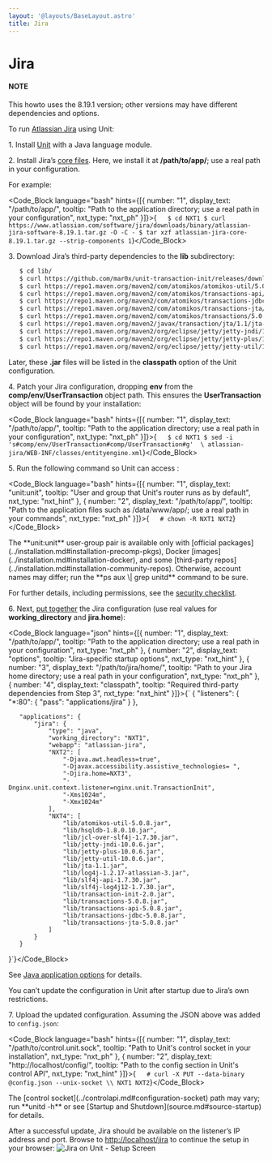 ```yaml
---
layout: '@layouts/BaseLayout.astro'
title: Jira
---
```

# Jira

#### NOTE

This howto uses the 8.19.1 version; other versions may have different dependencies and options.

To run [Atlassian Jira](https://www.atlassian.com/software/jira) using Unit:

1\. Install [Unit](../installation.md#installation-precomp-pkgs) with a Java language module.

2\. Install Jira’s [core files](https://www.atlassian.com/software/jira/update).  Here, we install it at **/path/to/app/**; use a real path in your configuration.

For example:

<Code_Block language="bash" hints={[{ number: "1", display_text: "/path/to/app/", tooltip: "Path to the application directory; use a real path in your configuration", nxt_type: "nxt_ph" }]}>{`   $ cd NXT1
   $ curl https://www.atlassian.com/software/jira/downloads/binary/atlassian-jira-software-8.19.1.tar.gz -O -C -
   $ tar xzf atlassian-jira-core-8.19.1.tar.gz --strip-components 1`}</Code_Block>

3\. Download Jira’s third-party dependencies to the **lib** subdirectory:

```bash
   $ cd lib/
   $ curl https://github.com/mar0x/unit-transaction-init/releases/download/2.0/transaction-init-2.0.jar -O -C -
   $ curl https://repo1.maven.org/maven2/com/atomikos/atomikos-util/5.0.8/atomikos-util-5.0.8.jar -O -C -
   $ curl https://repo1.maven.org/maven2/com/atomikos/transactions-api/5.0.8/transactions-api-5.0.8.jar -O -C -
   $ curl https://repo1.maven.org/maven2/com/atomikos/transactions-jdbc/5.0.8/transactions-jdbc-5.0.8.jar -O -C -
   $ curl https://repo1.maven.org/maven2/com/atomikos/transactions-jta/5.0.8/transactions-jta-5.0.8.jar -O -C -
   $ curl https://repo1.maven.org/maven2/com/atomikos/transactions/5.0.8/transactions-5.0.8.jar -O -C -
   $ curl https://repo1.maven.org/maven2/javax/transaction/jta/1.1/jta-1.1.jar -O -C -
   $ curl https://repo1.maven.org/maven2/org/eclipse/jetty/jetty-jndi/11.0.6/jetty-jndi-10.0.6.jar -O -C -
   $ curl https://repo1.maven.org/maven2/org/eclipse/jetty/jetty-plus/11.0.6/jetty-plus-10.0.6.jar -O -C -
   $ curl https://repo1.maven.org/maven2/org/eclipse/jetty/jetty-util/11.0.6/jetty-util-10.0.6.jar -O -C -
```

Later, these **.jar** files will be listed in the **classpath** option of the Unit configuration.

4\. Patch your Jira configuration, dropping **env** from the **comp/env/UserTransaction** object path.  This ensures the **UserTransaction** object will be found by your installation:

<Code_Block language="bash" hints={[{ number: "1", display_text: "/path/to/app/", tooltip: "Path to the application directory; use a real path in your configuration", nxt_type: "nxt_ph" }]}>{`   $ cd NXT1
   $ sed -i 's#comp/env/UserTransaction#comp/UserTransaction#g'  \
         atlassian-jira/WEB-INF/classes/entityengine.xml`}</Code_Block>

5\. Run the following command so Unit can access :

<Code_Block language="bash" hints={[{ number: "1", display_text: "unit:unit", tooltip: "User and group that Unit's router runs as by default", nxt_type: "nxt_hint" }, { number: "2", display_text: "/path/to/app/", tooltip: "Path to the application files such as /data/www/app/; use a real path in your commands", nxt_type: "nxt_ph" }]}>{`   # chown -R NXT1 NXT2`}</Code_Block>

<Note type="note">
The **unit:unit** user-group pair is available only with [official packages](../installation.md#installation-precomp-pkgs), Docker [images](../installation.md#installation-docker), and some [third-party repos](../installation.md#installation-community-repos). Otherwise, account names may differ; run the **ps aux \| grep unitd** command to be sure.
</Note>

For further details, including permissions, see the [security checklist](security.md#security-apps).

6\. Next, [put together](../configuration.md#configuration-java) the Jira configuration (use real values for **working\_directory** and **jira.home**):

<Code_Block language="json" hints={[{ number: "1", display_text: "/path/to/app/", tooltip: "Path to the application directory; use a real path in your configuration", nxt_type: "nxt_ph" }, { number: "2", display_text: "options", tooltip: "Jira-specific startup options", nxt_type: "nxt_hint" }, { number: "3", display_text: "/path/to/jira/home/", tooltip: "Path to your Jira home directory; use a real path in your configuration", nxt_type: "nxt_ph" }, { number: "4", display_text: "classpath", tooltip: "Required third-party dependencies from Step 3", nxt_type: "nxt_hint" }]}>{`   {
       "listeners": {
           "*:80": {
               "pass": "applications/jira"
           }
       },

       "applications": {
           "jira": {
               "type": "java",
               "working_directory": "NXT1",
               "webapp": "atlassian-jira",
               "NXT2": [
                   "-Djava.awt.headless=true",
                   "-Djavax.accessibility.assistive_technologies= ",
                   "-Djira.home=NXT3",
                   "-Dnginx.unit.context.listener=nginx.unit.TransactionInit",
                   "-Xms1024m",
                   "-Xmx1024m"
               ],
               "NXT4": [
                   "lib/atomikos-util-5.0.8.jar",
                   "lib/hsqldb-1.8.0.10.jar",
                   "lib/jcl-over-slf4j-1.7.30.jar",
                   "lib/jetty-jndi-10.0.6.jar",
                   "lib/jetty-plus-10.0.6.jar",
                   "lib/jetty-util-10.0.6.jar",
                   "lib/jta-1.1.jar",
                   "lib/log4j-1.2.17-atlassian-3.jar",
                   "lib/slf4j-api-1.7.30.jar",
                   "lib/slf4j-log4j12-1.7.30.jar",
                   "lib/transaction-init-2.0.jar",
                   "lib/transactions-5.0.8.jar",
                   "lib/transactions-api-5.0.8.jar",
                   "lib/transactions-jdbc-5.0.8.jar",
                   "lib/transactions-jta-5.0.8.jar"
               ]
           }
       }
   }`}</Code_Block>

See [Java application options](../configuration.md#configuration-java) for details.

<Note type="note">
You can’t update the configuration in Unit after startup due to Jira’s own restrictions.
</Note>

7\. Upload the updated configuration.  Assuming the JSON above was added to `config.json`:

<Code_Block language="bash" hints={[{ number: "1", display_text: "/path/to/control.unit.sock", tooltip: "Path to Unit's control socket in your installation", nxt_type: "nxt_ph" }, { number: "2", display_text: "http://localhost/config/", tooltip: "Path to the config section in Unit's control API", nxt_type: "nxt_hint" }]}>{`   # curl -X PUT --data-binary @config.json --unix-socket \\
          NXT1 NXT2`}</Code_Block>

<Note type="note">
The [control socket](../controlapi.md#configuration-socket) path may vary; run **unitd -h** or see [Startup and Shutdown](source.md#source-startup) for details.
</Note>

After a successful update, Jira should be available on the listener’s IP address and port.  Browse to [http://localhost/jira](http://localhost/jira) to continue the setup in your browser: ![Jira on Unit - Setup Screen](/jira.png)